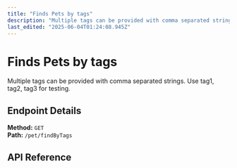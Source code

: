 ```yaml
---
title: "Finds Pets by tags"
description: "Multiple tags can be provided with comma separated strings. Use tag1, tag2, tag3 for testing."
last_edited: "2025-06-04T01:24:08.945Z"
---
```


# Finds Pets by tags

Multiple tags can be provided with comma separated strings. Use tag1, tag2, tag3 for testing.


## Endpoint Details

**Method:** `GET`  
**Path:** `/pet/findByTags`

## API Reference

<apiReference schemaFile="Swagger-Petstore.json|GET:/pet/findByTags" />
